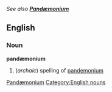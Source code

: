 ''See also '''[[Pandæmonium]]'''''
[[Category:English words spelled with diacritics or ligatures|Pandæmonium]]

==English==
===Noun===
'''pandæmonium'''
[[Category:English nouns]]
# (''archaic'') spelling of [[pandemonium]]